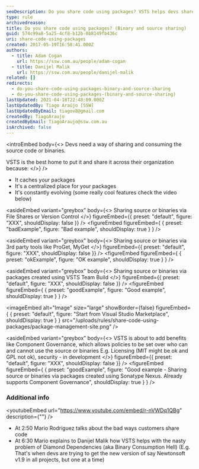 ```yaml
---
seoDescription: Do you share code using packages? VSTS helps devs share source or binaries across their organization by caching and centralizing packages.
type: rule
archivedreason:
title: Do you share code using packages? (Binary and source sharing)
guid: 574c99a8-5a25-4cf8-b12b-0b8149fb436c
uri: share-code-using-packages
created: 2017-05-19T16:58:41.000Z
authors:
  - title: Adam Cogan
    url: https://ssw.com.au/people/adam-cogan
  - title: Danijel Malik
    url: https://ssw.com.au/people/danijel-malik
related: []
redirects:
  - do-you-share-code-using-packages-binary-and-source-sharing
  - do-you-share-code-using-packages-(binary-and-source-sharing)
lastUpdated: 2021-04-18T22:48:09.000Z
lastUpdatedBy: Tiago Araújo [SSW]
lastUpdatedByEmail: tiagov8@gmail.com
createdBy: TiagoAraujo
createdByEmail: TiagoAraujo@ssw.com.au
isArchived: false
---
```


<introEmbed
  body={<>
Devs need a way of sharing and consuming the source code or binaries.

VSTS is the best home to put it and share it across their organization because:
  </>}
/>
- It caches your packages
- It's a centralized place for your packages
- It's constantly evolving (some really cool features check the video below)


<asideEmbed
  variant="greybox"
  body={<>
    Sharing source or binaries via File Shares or Version Control
  </>}
  figureEmbed={{
    preset: "default",
    figure: "XXX",
    shouldDisplay: false
  }}
/>
<figureEmbed figureEmbed={ {
  preset: "badExample",
  figure: "Bad example",
  shouldDisplay: true
} } />



<asideEmbed
  variant="greybox"
  body={<>
    Sharing source or binaries via 3rd party tools like ProGet, MyGet
  </>}
  figureEmbed={{
    preset: "default",
    figure: "XXX",
    shouldDisplay: false
  }}
/>
<figureEmbed figureEmbed={ {
  preset: "okExample",
  figure: "OK example",
  shouldDisplay: true
} } />



<asideEmbed
  variant="greybox"
  body={<>
    Sharing source or binaries via packages created using VSTS Team Build
  </>}
  figureEmbed={{
    preset: "default",
    figure: "XXX",
    shouldDisplay: false
  }}
/>
<figureEmbed figureEmbed={ {
  preset: "goodExample",
  figure: "Good example",
  shouldDisplay: true
} } />



<imageEmbed
  alt="Image"
  size="large"
  showBorder={false}
  figureEmbed={ {
    preset: "default",
    figure: "Start from Visual Studio Marketplace",
    shouldDisplay: true
  } }
  src="/uploads/rules/share-code-using-packages/package-management-site.png"
/>



<asideEmbed
  variant="greybox"
  body={<>
    VSTS is about to add benefits like Component Governance, which allows policies to be set over who can and cannot use the source or binaries E.g. Licensing (MIT might be ok and GPL not ok), security - in development
  </>}
  figureEmbed={{
    preset: "default",
    figure: "XXX",
    shouldDisplay: false
  }}
/>
<figureEmbed figureEmbed={ {
  preset: "goodExample",
  figure: "Good example - Sharing source or binaries via packages created using Sonatype Nexus. Already supports Component Governance",
  shouldDisplay: true
} } />


### Additional info


<youtubeEmbed url="https://www.youtube.com/embed/r-nVWDq1QBg" description={""} />


- At 2:50 Mario Rodriguez talks about the bad ways customers share code
- At 6:30 Mario explains to Danijel Malik how VSTS helps with the nasty problem of Diamond Dependencies (aka Binary Consumption Hell) (E.g. That's when devs are trying to get the new version of say Newtonsoft v1.9 in all projects, but one at a time)
